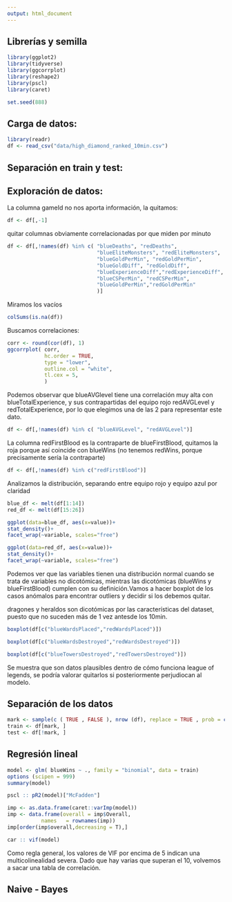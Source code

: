 ```yaml
---
output: html_document
---
```

## Librerías y semilla
```r
library(ggplot2)
library(tidyverse)
library(ggcorrplot)
library(reshape2)
library(pscl)
library(caret)

set.seed(888)

```
## Carga de datos:
```r
library(readr)
df <- read_csv("data/high_diamond_ranked_10min.csv")
```


## Separación en train y test:


## Exploración de datos:

La columna gameId no nos aporta información, la quitamos:
```r
df <- df[,-1]
```

quitar columnas obviamente correlacionadas por que miden por minuto
```r
df <- df[,!names(df) %in% c( "blueDeaths", "redDeaths",
                             "blueEliteMonsters", "redEliteMonsters",
                             "blueGoldPerMin", "redGoldPerMin",
                             "blueGoldDiff", "redGoldDiff",
                             "blueExperienceDiff","redExperienceDiff",
                             "blueCSPerMin", "redCSPerMin",
                             "blueGoldPerMin","redGoldPerMin"
                             )]
```
Miramos los vacíos
```r
colSums(is.na(df))
```

Buscamos correlaciones: 

```r
corr <- round(cor(df), 1)
ggcorrplot( corr,
            hc.order = TRUE,
            type = "lower",
            outline.col = "white",
            tl.cex = 5,
            )

```
Podemos observar que blueAVGlevel tiene una correlación muy alta con blueTotalExperience, y sus contrapartidas del equipo rojo redAVGLevel y redTotalExperience, por lo que elegimos una de las 2 para representar este dato.
```r
df <- df[,!names(df) %in% c( "blueAVGLevel", "redAVGLevel")]
```

La columna redFirstBlood es la contraparte de blueFirstBlood, quitamos la roja porque así coincide con blueWins (no tenemos redWins, porque precisamente sería la contraparte)

```r
df <- df[,!names(df) %in% c("redFirstBlood")]
```

Analizamos la distribución, separando entre equipo rojo y equipo azul por claridad
```r

blue_df <- melt(df[1:14])
red_df <- melt(df[15:26])

ggplot(data=blue_df, aes(x=value))+
stat_density()+
facet_wrap(~variable, scales="free")

ggplot(data=red_df, aes(x=value))+
stat_density()+
facet_wrap(~variable, scales="free")
```
Podemos ver que las variables tienen una distribución normal cuando se trata de variables no dicotómicas, mientras las dicotómicas (blueWins y blueFirstBlood) cumplen con su definición.Vamos a hacer boxplot de los casos anómalos para encontrar outliers y decidir si los debemos quitar.

dragones y heraldos son dicotómicas por las características del dataset, puesto que no suceden más de 1 vez antesde los 10min.

```r
boxplot(df[c("blueWardsPlaced","redWardsPlaced")])

boxplot(df[c("blueWardsDestroyed","redWardsDestroyed")])

boxplot(df[c("blueTowersDestroyed","redTowersDestroyed")])
```
Se muestra que son datos plausibles dentro de cómo funciona league of legends, se podría valorar quitarlos si posteriormente perjudiocan al modelo.

## Separación de los datos

```r
mark <- sample(c ( TRUE , FALSE ), nrow (df), replace = TRUE , prob = c (0.8, 0.2))
train <- df[mark, ]
test <- df[!mark, ]
```

## Regresión lineal
```r
model <- glm( blueWins ~ ., family = "binomial", data = train)
options (scipen = 999)
summary(model)
```

```r
pscl :: pR2(model)["McFadden"]
```
```r

imp <- as.data.frame(caret::varImp(model))
imp <- data.frame(overall = imp$Overall,
           names   = rownames(imp))
imp[order(imp$overall,decreasing = T),]

```

```r
car :: vif(model)
```
Como regla general, los valores de VIF por encima de 5 indican una multicolinealidad severa. Dado que hay varias que superan el 10, volvemos a sacar una tabla de correlación.

## Naive - Bayes 
